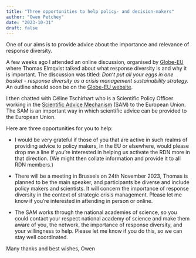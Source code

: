 ```yaml
---
title: "Three opportunities to help policy- and decision-makers"
author: "Owen Petchey"
date: "2023-10-31"
draft: false
---
```



One of our aims is to provide advice about the importance and relevance of response diversity.

A few weeks ago I attended an online discussion, organised by [Globe-EU](https://www.globe-eu.org/) where Thomas Elmqvist talked about what response diversity is and why it is important. The discussion was titled: *Don’t put all your eggs in one basket - response diversity as a crisis
management sustainability strategy.* An outline should soon be on the [Globe-EU website](https://www.globe-eu.org/).

I then chatted with Céline Tschirhart who is a Scientific Policy Officer working in the [Scientific Advice Mechanism](https://scientificadvice.eu/) (SAM) to the European Union. The SAM is an important way in which scientific advice can be provided to the European Union.

Here are three opportunities for you to help:

* I would be very grateful if those of you that are active in such realms of providing advice to policy makers, in the EU or elsewhere, would please drop me a line if you're interested in helping us activate the RDN more in that direction. (We might then collate information and provide it to all RDN members.)

* There will be a meeting in Brussels on 24th November 2023, Thomas is planned to be the main speaker, and participants be diverse and include policy makers and scientists. It will concern the importance of response diversity in the context of strategic crisis management. Please let me know if you're interested in attending in person or online.

* The SAM works through the national academies of science, so you could contact your respect national academy of science and make them aware of you, the network, the importance of response diversity, and your willingness to help. Please let me know if you do this, so we can stay well coordinated.

Many thanks and best wishes, Owen
